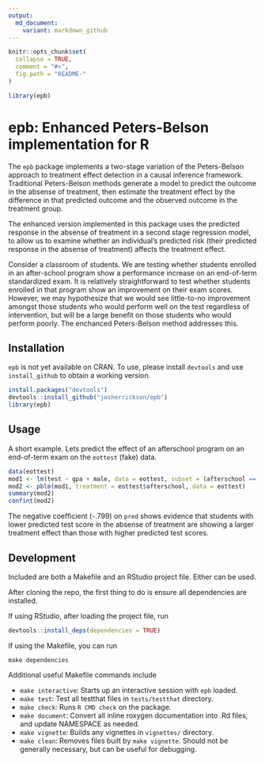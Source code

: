 ```yaml
---
output:
  md_document:
    variant: markdown_github
---
```


<!-- README.md is generated from README.Rmd. Please edit that file -->

```r
knitr::opts_chunk$set(
  collapse = TRUE,
  comment = "#>",
  fig.path = "README-"
)
```

```r
library(epb)
```

# epb: Enhanced Peters-Belson implementation for R

The `epb` package implements a two-stage variation of the Peters-Belson approach to
treatment effect detection in a causal inference framework. Traditional Peters-Belson
methods generate a model to predict the outcome in the absense of treatment, then estimate
the treatment effect by the difference in that predicted outcome and the observed outcome
in the treatment group.

The enhanced version implemented in this package uses the predicted response in the
absense of treatment in a second stage regression model, to allow us to examine whether an
individual's predicted risk (their predicted response in the absense of treatment) affects
the treatment effect.

Consider a classroom of students. We are testing whether students enrolled in an
after-school program show a performance increase on an end-of-term standardized exam. It
is relatively straightforward to test whether students enrolled in that program show an
improvement on their exam scores. However, we may hypothesize that we would see
little-to-no improvement amongst those students who would perform well on the test
regardless of intervention, but will be a large benefit on those students who would
perform poorly. The enchanced Peters-Belson method addresses this.

## Installation

`epb` is not yet available on CRAN. To use, please install `devtools` and use
`install_github` to obtain a working version.

```r
install.packages("devtools")
devtools::install_github("josherrickson/epb")
library(epb)
```

## Usage

A short example. Lets predict the effect of an afterschool program on an end-of-term exam
on the `eottest` (fake) data.

```r
data(eottest)
mod1 <- lm(test ~ gpa + male, data = eottest, subset = (afterschool == 0))
mod2 <- pblm(mod1, treatment = eottest$afterschool, data = eottest)
summary(mod2)
confint(mod2)
```

The negative coefficient (-.799) on `pred` shows evidence that students with lower
predicted test score in the absense of treatment are showing a larger treatment effect
than those  with higher predicted test scores.

## Development

Included are both a Makefile and an RStudio project file. Either can be used.

After cloning the repo, the first thing to do is ensure all dependencies are installed.

If using RStudio, after loading the project file, run

```r
devtools::install_deps(dependencies = TRUE)
```

If using the Makefile, you can run

```
make dependencies
```

Additional useful Makefile commands include

- `make interactive`: Starts up an interactive session with `epb` loaded.
- `make test`: Test all testthat files in `tests/testthat` directory.
- `make check`: Runs `R CMD check` on the package.
- `make document`: Convert all inline roxygen documentation into .Rd files, and update
NAMESPACE as needed.
- `make vignette`: Builds any vignettes in `vignettes/` directory.
- `make clean`: Removes files built by `make vignette`. Should not be generally necessary,
but can be useful for debugging.
